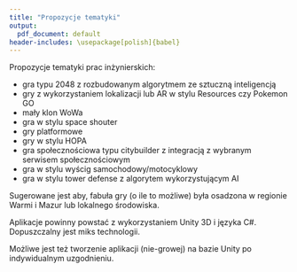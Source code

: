 ```yaml
---
title: "Propozycje tematyki"
output:
  pdf_document: default
header-includes: \usepackage[polish]{babel}
---
```


Propozycje tematyki prac inżynierskich:

* gra typu 2048 z rozbudowanym algorytmem ze sztuczną inteligencją
* gry z wykorzystaniem lokalizacji lub AR w stylu Resources czy Pokemon GO
* mały klon WoWa
* gra w stylu space shouter
* gry platformowe
* gry w stylu HOPA
* gra społecznościowa typu citybuilder z integracją z wybranym serwisem społecznościowym
* gra w stylu wyścig samochodowy/motocyklowy
* gra w stylu tower defense z algorytem wykorzystującym AI

Sugerowane jest aby, fabuła gry (o ile to możliwe) była osadzona w regionie Warmi i Mazur lub lokalnego środowiska.

Aplikacje powinny powstać z wykorzystaniem Unity 3D i języka C#. Dopuszczalny jest miks technologii. 

Możliwe jest też tworzenie aplikacji (nie-growej) na bazie Unity po indywidualnym uzgodnieniu.
